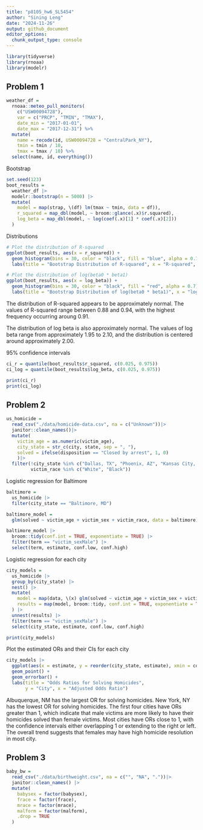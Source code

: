 ```yaml
---
title: "p8105_hw6_SL5454"
author: "Sining Leng"
date: "2024-11-26"
output: github_document
editor_options: 
  chunk_output_type: console
---
```


```r
library(tidyverse)
library(rnoaa)
library(modelr)
```

## Problem 1
```r
weather_df = 
  rnoaa::meteo_pull_monitors(
    c("USW00094728"),
    var = c("PRCP", "TMIN", "TMAX"), 
    date_min = "2017-01-01",
    date_max = "2017-12-31") %>%
  mutate(
    name = recode(id, USW00094728 = "CentralPark_NY"),
    tmin = tmin / 10,
    tmax = tmax / 10) %>%
  select(name, id, everything())
```

Bootstrap
```r
set.seed(123)  
boot_results =
  weather_df |>
  modelr::bootstrap(n = 5000) |>
  mutate(
    model = map(strap, \(df) lm(tmax ~ tmin, data = df)), 
    r_squared = map_dbl(model, ~ broom::glance(.x)$r.squared), 
    log_beta = map_dbl(model, ~ log(coef(.x)[1] * coef(.x)[2])) 
  )
```

Distributions
```r
# Plot the distribution of R-squared
ggplot(boot_results, aes(x = r_squared)) +
  geom_histogram(bins = 30, color = "black", fill = "blue", alpha = 0.7) +
  labs(title = "Bootstrap Distribution of R-squared", x = "R-squared", y = "Frequency")

# Plot the distribution of log(beta0 * beta1)
ggplot(boot_results, aes(x = log_beta)) +
  geom_histogram(bins = 30, color = "black", fill = "red", alpha = 0.7) +
  labs(title = "Bootstrap Distribution of log(beta0 * beta1)", x = "log(beta0 * beta1)", y = "Frequency")
```

The distribution of R-squared appears to be approximately normal. The values of R-squared range between 0.88 and 0.94, with the highest frequency occurring aroung 0.91.

The distribution of log beta is also approximately normal. The values of log beta range from approximately 1.95 to 2.10, and the distribution is centered around approximately 2.00.

95% confidence intervals
```r
ci_r = quantile(boot_results$r_squared, c(0.025, 0.975))
ci_log = quantile(boot_results$log_beta, c(0.025, 0.975))

print(ci_r)
print(ci_log)
```

## Problem 2

```r
us_homicide =
  read_csv("./data/homicide-data.csv", na = c("Unknown"))|>
  janitor::clean_names()|>
  mutate(
    victim_age = as.numeric(victim_age),
    city_state = str_c(city, state, sep = ", "),
    solved = ifelse(disposition == "Closed by arrest", 1, 0)
    )|>
  filter(!city_state %in% c("Dallas, TX", "Phoenix, AZ", "Kansas City, MO", "Tulsa, AL"),
         victim_race %in% c("White", "Black")) 
```

Logistic regression for Baltimore
```r
baltimore = 
  us_homicide |>
  filter(city_state == "Baltimore, MD")

baltimore_model = 
  glm(solved ~ victim_age + victim_sex + victim_race, data = baltimore) 

baltimore_model |>
  broom::tidy(conf.int = TRUE, exponentiate = TRUE) |>
  filter(term == "victim_sexMale") |>
  select(term, estimate, conf.low, conf.high)

```

Logistic regression for each city
```r
city_models =
  us_homicide |>
  group_by(city_state) |>
  nest() |>
  mutate(
    model = map(data, \(x) glm(solved ~ victim_age + victim_sex + victim_race, data = x)),
    results = map(model, broom::tidy, conf.int = TRUE, exponentiate = TRUE)
  ) |>
  unnest(results) |>
  filter(term == "victim_sexMale") |>
  select(city_state, estimate, conf.low, conf.high)

print(city_models)
```

Plot the estimated ORs and their CIs for each city
```r
city_models |>
  ggplot(aes(x = estimate, y = reorder(city_state, estimate), xmin = conf.low, xmax = conf.high)) +
  geom_point() +
  geom_errorbar() +
  labs(title = "Odds Ratios for Solving Homicides",
       y = "City", x = "Adjusted Odds Ratio")
```

Albuquerque, NM has the largest OR for solving homicides. New York, NY has the lowest OR for solving homicides. The first four cities have ORs greater than 1, which indicate that male victims are more likely to have their homicides solved than female victims. Most cities have ORs close to 1, with the confidence intervals either overlapping 1 or extending to the right or left. The overall trend suggests that females may have high homicide resolution in most city.

## Problem 3
```r
baby_bw =
  read_csv("./data/birthweight.csv", na = c("", "NA", "."))|>
  janitor::clean_names() |>
  mutate(
    babysex = factor(babysex),
    frace = factor(frace),
    mrace = factor(mrace),
    malform = factor(malform),
    .drop = TRUE
  )
```

